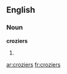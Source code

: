 ==English==

===Noun===
'''croziers'''

# {{plural of|[[crozier]]}}

[[ar:croziers]]
[[fr:croziers]]